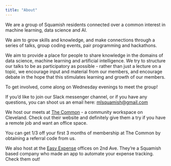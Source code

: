 ```yaml
---
title: "About"
---
```


We are a group of Squamish residents connected over a common interest in machine learning, data science and AI. 

We aim to grow skills and knowledge, and make connections through a series of talks, group coding events, pair programming and hackathons.

We aim to provide a place for people to share knowledge in the domains of data science, machine learning and artificial intelligence. We try to structure our talks to be as participatory as possible - rather than just a lecture on a topic, we encourage input and material from our members, and encourage debate in the hope that this stimulates learning and growth of our members.

To get involved, come along on Wednesday evenings to meet the group!

If you'd like to join our Slack messenger channel, or if you have any questions, you can shoot us an email here: [mlsquamish@gmail.com](mlsquamish@gmail.com)

We host our meets at [The Common](http://thecommon.io) - a community workspace on Cleveland. Check out their website and definitely give them a try if you have a remote job and want an office space. 

You can get 1/3 off your first 3 months of membership at The Common by obtaining a referral code from us. 

We also host at the [Easy Expense](https://www.easy-expense.com/) offices on 2nd Ave. They're a Squamish based company who made an app to automate your expense tracking. Check them out!

